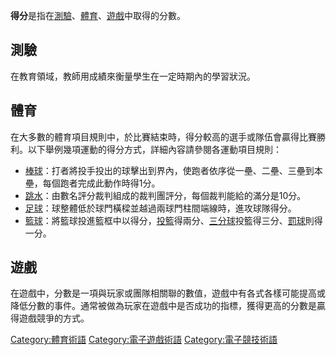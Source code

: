 {{not|分数}}
'''得分'''是指在[[測驗|測驗]]、[[体育运动|體育]]、[[遊戲|遊戲]]中取得的分數。

==測驗==
{{main|成績}}
在教育領域，教師用成績來衡量學生在一定時期內的學習狀況。

==體育==
在大多數的體育項目規則中，於比賽結束時，得分較高的選手或隊伍會贏得比賽勝利。以下舉例幾項運動的得分方式，詳細內容請參閱各運動項目規則：

*[[得分_(棒球)|棒球]]：打者將投手投出的球擊出到界內，使跑者依序從一壘、二壘、三壘到本壘，每個跑者完成此動作時得1分。
*[[跳水|跳水]]：由數名評分裁判組成的裁判團評分，每個裁判能給的滿分是10分。
*[[足球比賽規則|足球]]：球整體低於球門橫樑並越過兩球門柱間端線時，進攻球隊得分。
*[[得分_(籃球)|籃球]]：將籃球投進籃框中以得分，[[投籃|投籃]]得兩分、[[三分球|三分球]]投籃得三分、[[罚球_(篮球)|罰球]]則得一分。

==遊戲==
在遊戲中，分數是一項與玩家或團隊相關聯的數值，遊戲中有各式各樣可能提高或降低分數的事件。通常被做為玩家在遊戲中是否成功的指標，獲得更高的分數是贏得遊戲競爭的方式。

[[Category:體育術語|Category:體育術語]]
[[Category:電子遊戲術語|Category:電子遊戲術語]]
[[Category:電子競技術語|Category:電子競技術語]]